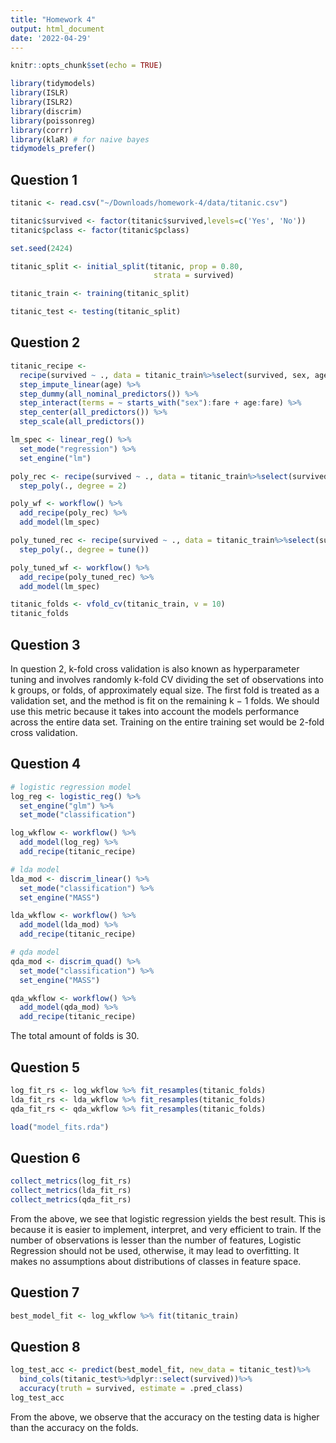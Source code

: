 ```yaml
---
title: "Homework 4"
output: html_document
date: '2022-04-29'
---
```


```r
knitr::opts_chunk$set(echo = TRUE)
```

```r
library(tidymodels)
library(ISLR) 
library(ISLR2) 
library(discrim)
library(poissonreg)
library(corrr)
library(klaR) # for naive bayes
tidymodels_prefer()
```


## Question 1

```r
titanic <- read.csv("~/Downloads/homework-4/data/titanic.csv")

titanic$survived <- factor(titanic$survived,levels=c('Yes', 'No'))
titanic$pclass <- factor(titanic$pclass)

set.seed(2424)

titanic_split <- initial_split(titanic, prop = 0.80,
                                strata = survived)

titanic_train <- training(titanic_split) 

titanic_test <- testing(titanic_split)
```


## Question 2 

```r
titanic_recipe <- 
  recipe(survived ~ ., data = titanic_train%>%select(survived, sex, age, sib_sp, pclass, fare, parch)) %>% 
  step_impute_linear(age) %>%
  step_dummy(all_nominal_predictors()) %>%
  step_interact(terms = ~ starts_with("sex"):fare + age:fare) %>%
  step_center(all_predictors()) %>%
  step_scale(all_predictors())

lm_spec <- linear_reg() %>%
  set_mode("regression") %>%
  set_engine("lm")

poly_rec <- recipe(survived ~ ., data = titanic_train%>%select(survived, sex, age, sib_sp, pclass, fare, parch)) %>%
  step_poly(., degree = 2)

poly_wf <- workflow() %>%
  add_recipe(poly_rec) %>%
  add_model(lm_spec)

poly_tuned_rec <- recipe(survived ~ ., data = titanic_train%>%select(survived, sex, age, sib_sp, pclass, fare, parch)) %>%
  step_poly(., degree = tune())

poly_tuned_wf <- workflow() %>%
  add_recipe(poly_tuned_rec) %>%
  add_model(lm_spec)

titanic_folds <- vfold_cv(titanic_train, v = 10)
titanic_folds

```


## Question 3 
In question 2, k-fold cross validation is also known as hyperparameter tuning and involves randomly k-fold CV dividing the set of observations into k groups, or folds, of approximately equal size. The first fold is treated as a validation set, and the method is fit on the remaining k − 1 folds. We should use this metric because it takes into account the models performance across the entire data set. Training on the entire training set would be 2-fold cross validation.

## Question 4 
```r
# logistic regression model
log_reg <- logistic_reg() %>% 
  set_engine("glm") %>% 
  set_mode("classification")

log_wkflow <- workflow() %>% 
  add_model(log_reg) %>% 
  add_recipe(titanic_recipe)

# lda model
lda_mod <- discrim_linear() %>% 
  set_mode("classification") %>% 
  set_engine("MASS")

lda_wkflow <- workflow() %>% 
  add_model(lda_mod) %>% 
  add_recipe(titanic_recipe)

# qda model 
qda_mod <- discrim_quad() %>% 
  set_mode("classification") %>% 
  set_engine("MASS")

qda_wkflow <- workflow() %>% 
  add_model(qda_mod) %>% 
  add_recipe(titanic_recipe)
```
The total amount of folds is 30.


## Question 5
```r
log_fit_rs <- log_wkflow %>% fit_resamples(titanic_folds)
lda_fit_rs <- lda_wkflow %>% fit_resamples(titanic_folds)
qda_fit_rs <- qda_wkflow %>% fit_resamples(titanic_folds)
```

```r
load("model_fits.rda")
```


## Question 6 
```r
collect_metrics(log_fit_rs)
collect_metrics(lda_fit_rs)
collect_metrics(qda_fit_rs)
```
From the above, we see that logistic regression yields the best result. This is because it is easier to implement, interpret, and very efficient to train. If the number of observations is lesser than the number of features, Logistic Regression should not be used, otherwise, it may lead to overfitting. It makes no assumptions about distributions of classes in feature space.

## Question 7
```r
best_model_fit <- log_wkflow %>% fit(titanic_train)
```


## Question 8
```r
log_test_acc <- predict(best_model_fit, new_data = titanic_test)%>%
  bind_cols(titanic_test%>%dplyr::select(survived))%>%
  accuracy(truth = survived, estimate = .pred_class)
log_test_acc
```

From the above, we observe that the accuracy on the testing data is higher than the accuracy on the folds. 